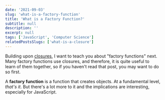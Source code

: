 ```yaml
---
date: '2021-09-03'
slug: 'what-is-a-factory-function'
title: 'What is a Factory Function?'
subtitle: null
description: ''
excerpt: null
tags: ['JavaScript', 'Computer Science']
relatedPostsSlugs: ['what-is-a-closure']
---
```


Building upon [closures](/what-is-a-closure), I want to teach you about "factory functions" next. Many factory functions use closures, and therefore, it is quite useful to learn of them together, so if you haven't read that post, you may want to do so first.

A **factory function** is a function that creates objects. At a fundamental level, _that's it_. But there's a lot more to it and the implications are interesting, especially for JavaScript.
